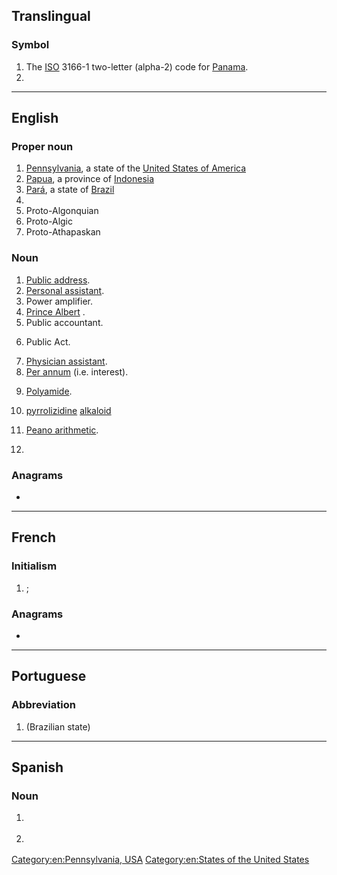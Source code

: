 {{also|Appendix:Variations of "pa"}}
==Translingual==
{{wikipedia|Pa}}

===Symbol===
{{head|mul|symbol}}

# The [[ISO]] 3166-1 two-letter (alpha-2) code for [[Panama]].
# {{SI-unit-abb|peta|ampere|[[electrical current]]}}

----

==English==

===Proper noun===
{{en-proper noun}}

# [[Pennsylvania]], a state of the [[United States of America]]
# [[Papua]], a province of [[Indonesia]]
# [[Pará]], a state of [[Brazil]]
# {{w|Palestinian Authority}}
# Proto-Algonquian {{qualifier|sometimes abbreviated PAn to distinguish it from Proto-Algic, but usually just abbreviated PA with Proto-Algic being abbreviated PAc}}
# Proto-Algic {{qualifier|sometimes abbreviated PAc to distinguish it from Proto-Algonquian}}
# Proto-Athapaskan

===Noun===
{{en-noun|~}}

# [[public address system|Public address]].
# [[personal assistant|Personal assistant]].
# Power amplifier.
# [[Prince Albert]] {{qualifier|piercing}}.
# Public accountant.
# {{lb|en|legal}} Public Act.
# [[physician assistant|Physician assistant]].
# [[per annum|Per annum]] (i.e. interest).
# {{lb|en|organic compound}} [[polyamide|Polyamide]].
# {{lb|en|chemistry}} [[pyrrolizidine]] [[alkaloid]]
# [[Peano arithmetic]].
# {{lb|en|anatomy}} {{initialism of|pulmonary artery|lang=en}}

===Anagrams===
* {{anagrams|en|a=ap|A&P|AP|Ap|ap|ap.}}

[[Category:en:Pennsylvania, USA]]
[[Category:en:States of the United States]]

----

==French==

===Initialism===
{{head|fr|initialism}}

# {{l|en|CV|gloss=[[aircraft carrier]]}}; {{initialism of|lang=fr|porte-avions}}

===Anagrams===
* {{l|fr|AP}}

----

==Portuguese==

===Abbreviation===
{{head|pt|abbreviation}}

# {{abbreviation of|Pará|lang=pt}} (Brazilian state)

----

==Spanish==

===Noun===
{{es-noun|f|PA}}

# {{lb|es|medicine}} {{initialism of|presión arterial|lang=es}}
# {{lb|es|biology}} {{initialism of|potencial de acción|lang=es}}